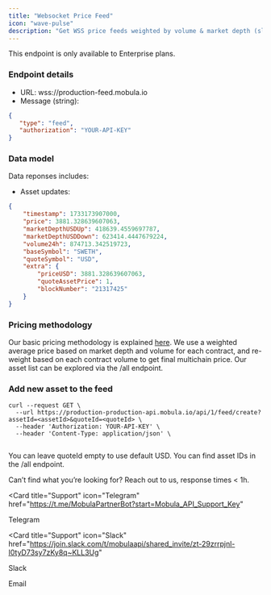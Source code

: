 ```yaml
---
title: "Websocket Price Feed"
icon: "wave-pulse"
description: "Get WSS price feeds weighted by volume & market depth (slippage)"
---
```


<Tip> This endpoint is only available to Enterprise plans. </Tip>

### Endpoint details

- URL: wss://production-feed.mobula.io
- Message (string):

```json
{
   "type": "feed",
   "authorization": "YOUR-API-KEY"
}
```


### Data model

Data reponses includes:

- Asset updates:

```json
{
    "timestamp": 1733173907000,
    "price": 3881.328639607063,
    "marketDepthUSDUp": 418639.4559697787,
    "marketDepthUSDDown": 623414.4447679224,
    "volume24h": 874713.342519723,
    "baseSymbol": "SWETH",
    "quoteSymbol": "USD",
    "extra": {
        "priceUSD": 3881.328639607063,
        "quoteAssetPrice": 1,
        "blockNumber": "21317425"
    }
}
```

### Pricing methodology
Our basic pricing methodology is explained [here](https://mirror.xyz/0x6483Ca5ac1EbC6eB08d36979d217db2572CbAad2/Lw8NSSjqR4JSzthKZQCfHLwD3NPGsuaAfHGMY1zi-WI). We use a weighted average price based on market depth and volume for each contract, 
and re-weight based on each contract volume to get final multichain price. Our asset list can be explored via the /all endpoint.


### Add new asset to the feed

```
curl --request GET \
  --url https://production-production-api.mobula.io/api/1/feed/create?assetId=<assetId>&quoteId=<quoteId> \
  --header 'Authorization: YOUR-API-KEY' \
  --header 'Content-Type: application/json' \
 
```

You can leave quoteId empty to use default USD. You can find asset IDs in the /all endpoint.

Can’t find what you’re looking for? Reach out to us, response times < 1h.

<CardGroup>

<Card
  title="Support"
  icon="Telegram"
  href="https://t.me/MobulaPartnerBot?start=Mobula_API_Support_Key"
>
  Telegram
</Card>

<Card
  title="Support"
  icon="Slack"
  href="https://join.slack.com/t/mobulaapi/shared_invite/zt-29zrrpjnl-I0tyD73sy7zKy8q~KLL3Ug"
>
  Slack
</Card>

<Card title="Need help?" icon="envelope" href="mailto:contact@mobulalabs.org">
  Email
</Card>

</CardGroup>

